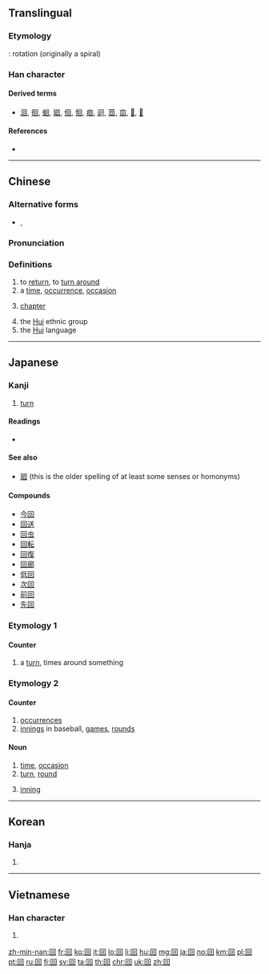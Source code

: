 {{character info/new}}
{{also|何|向|同}}
==Translingual==
{{stroke order|type=animate}}

===Etymology===
{{Han etyl}}
{{liushu|p}}: rotation (originally a spiral)

===Han character===
{{Han char|rn=31|rad=囗|as=03|sn=6|four=60600|canj=WR|ids=⿴囗口}}

====Derived terms====
* [[洄]], [[徊]], [[蛔]], [[廻]], [[佪]], [[恛]], [[痐]], [[迴]], [[茴]], [[㐭]], [[𩫖]], [[𠬸]]

====References====
* {{Han ref|kx=0216.260|dkj=04690|dj=0422.040|hdz=10712.020|uh=56DE|ud=22238|bh=A65E|bd=42590}}

----

==Chinese==
{{zh-forms}}

===Alternative forms===
* {{zh-l|囬}}, {{zh-l|囘}}

===Pronunciation===
{{zh-pron
|m=huí|ma=zh-huí.ogg
|c=wui4
|h=pfs=fì
|w=3hhue
|mn=hôe/hê/kòe/kè
|mc=y
|oc=y
|cat=pn,v,n
}}

===Definitions===
{{zh-hanzi}}

# to [[return]], to [[turn around]]
# a [[time]], [[occurrence]], [[occasion]]
# {{lb|zh|literary}} [[chapter]]
# the [[Hui]] ethnic group
# the [[Hui]] language

----

==Japanese==

===Kanji===
{{ja-kanji|grade=2|rs=囗03}}

# [[turn]]

====Readings====
* {{ja-readings
|goon=[[え]] (e) < [[ゑ]] (we)
|kanon=[[かい]] (kai), < [[くわい]] (kwai)
|toon=[[うい]] (ui) {{qualifier|non-[[w:Jōyō kanji|Jōyō]] reading}}
|kun=[[まわす]] (mawa-su), [[まわる]] (mawa-ru), [[めぐる]] (megu-ru), [[めぐらす]] (megu-rasu)}}

====See also====
* [[廻]] (this is the older spelling of at least some senses or homonyms)

====Compounds====
{{der-top}}
* [[今回]]
* [[回送]]
* [[回虫]]
* [[回転]]
* [[回復]]
* [[回廊]]
* [[低回]]
* [[次回]]
* [[前回]]
* [[先回]]
{{der-bottom}}

===Etymology 1===

====Counter====
{{ja-kanjitab|まわ|o1=り|yomi=k}}
{{ja-pos|まわり|counter}}

# a [[turn]], times around something

===Etymology 2===

====Counter====
{{ja-pos|かい|counter}}

# [[occurrence]]s
# [[innings]] in baseball, [[games]], [[rounds]]

====Noun====
{{ja-kanjitab|かい|yomi=o}}
{{ja-noun|かい}}

# [[time]], [[occasion]]
# [[turn]], [[round]]
# {{lb|ja|baseball|softball|sort=かい}} [[inning]]

----

==Korean==

===Hanja===
{{ko-hanja|hangeul=회|mr=hoe}}

# {{defn|lang=ko|sort=囗03}}

----

==Vietnamese==

===Han character===
{{vi-hantu|[[hồi]], [[hòi]]|rs=囗03}}

# {{defn|lang=vi|sort=囗03}}

[[zh-min-nan:回]]
[[fr:回]]
[[ko:回]]
[[it:回]]
[[lo:回]]
[[li:回]]
[[hu:回]]
[[mg:回]]
[[ja:回]]
[[no:回]]
[[km:回]]
[[pl:回]]
[[pt:回]]
[[ru:回]]
[[fi:回]]
[[sv:回]]
[[ta:回]]
[[th:回]]
[[chr:回]]
[[uk:回]]
[[zh:回]]